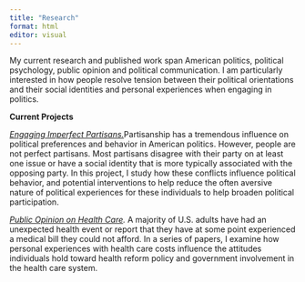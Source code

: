 ```yaml
---
title: "Research"
format: html
editor: visual
---
```


My current research and published work span American politics, political psychology, public opinion and political communication. I am particularly interested in how people resolve tension between their political orientations and their social identities and personal experiences when engaging in politics. 

**Current Projects**

[*Engaging Imperfect Partisans.*]{.underline}Partisanship has a tremendous influence on political preferences and behavior in American politics. However, people are not perfect partisans. Most partisans disagree with their party on at least one issue or have a social identity that is more typically associated with the opposing party. In this project, I study how these conflicts influence political behavior, and potential interventions to help reduce the often aversive nature of political experiences for these individuals to help broaden political participation.

[*Public Opinion on Health Care*]{.underline}*.* A majority of U.S. adults have had an unexpected health event or report that they have at some point experienced a medical bill they could not afford. In a series of papers, I examine how personal experiences with health care costs influence the attitudes individuals hold toward health reform policy and government involvement in the health care system.

